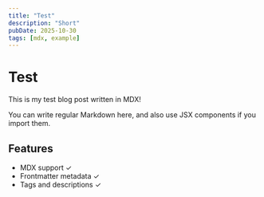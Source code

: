 ```yaml
---
title: "Test"
description: "Short"
pubDate: 2025-10-30
tags: [mdx, example]
---
```


# Test

This is my test blog post written in MDX!

You can write regular Markdown here, and also use JSX components if you import them.

## Features

- MDX support ✓
- Frontmatter metadata ✓
- Tags and descriptions ✓

